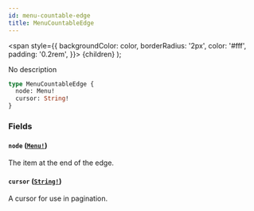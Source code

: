 ```yaml
---
id: menu-countable-edge
title: MenuCountableEdge
---
```


<span
style={{
      backgroundColor: color,
      borderRadius: '2px',
      color: '#fff',
      padding: '0.2rem',
    }}>
{children}
</span>
);

No description

```graphql
type MenuCountableEdge {
  node: Menu!
  cursor: String!
}
```

### Fields

#### `node` ([`Menu!`](/api-reference/objects/menu.mdx))

The item at the end of the edge.

#### `cursor` ([`String!`](/api-reference/scalars/string.mdx))

A cursor for use in pagination.
